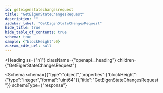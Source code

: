 ```yaml
---
id: geteigenstatechangesrequest
title: "GetEigenStateChangesRequest"
description: ""
sidebar_label: "GetEigenStateChangesRequest"
hide_title: true
hide_table_of_contents: true
schema: true
sample: {"blockHeight":0}
custom_edit_url: null
---
```



<Heading
  as={"h1"}
  className={"openapi__heading"}
  children={"GetEigenStateChangesRequest"}
>
</Heading>





<Schema
  schema={{"type":"object","properties":{"blockHeight":{"type":"integer","format":"uint64"}},"title":"GetEigenStateChangesRequest"}}
  schemaType={"response"}
>
  
</Schema>
            
